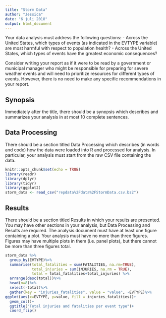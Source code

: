 ```yaml
---
title: "Storm Data"
author: "Jessica"
date: "6 juli 2018"
output: html_document
---
```



Your data analysis must address the following questions:
- Across the United States, which types of events (as indicated in the EVTYPE variable) are most harmful with respect to population health?
- Across the United States, which types of events have the greatest economic consequences?

Consider writing your report as if it were to be read by a government or municipal manager who might be responsible for preparing for severe weather events and will need to prioritize resources for different types of events. However, there is no need to make any specific recommendations in your report.


## Synopsis

Immediately after the title, there should be a synopsis which describes and summarizes your analysis in at most 10 complete sentences.


## Data Processing

There should be a section titled Data Processing which describes (in words and code) how the data were loaded into R and processed for analysis. In particular, your analysis must start from the raw CSV file containing the data.

```r
knitr::opts_chunk$set(echo = TRUE)
library(readr)
library(dplyr)
library(tidyr)
library(ggplot2)
storm_data <- read_csv("repdata%2Fdata%2FStormData.csv.bz2")
```


## Results

There should be a section titled Results in which your results are presented. You may have other sections in your analysis, but Data Processing and Results are required. The analysis document must have at least one figure containing a plot. Your analysis must have no more than three figures. Figures may have multiple plots in them (i.e. panel plots), but there cannot be more than three figures total.

```r

storm_data %>%
  group_by(EVTYPE)%>%
  summarise(total_fatalities = sum(FATALITIES, na.rm=TRUE),
            total_injuries = sum(INJURIES, na.rm = TRUE),
            total = total_fatalities+total_injuries) %>%
  arrange(desc(total))%>%
  head(n=8)%>%
  select(-total)%>%
  gather(key = "injuries_fatalities", value = "value", -EVTYPE)%>%
ggplot(aes(x=EVTYPE, y=value, fill = injuries_fatalities))+
  geom_col()+
  ggtitle("Total injuries and fatalities per event type")+
  coord_flip()
  
```


